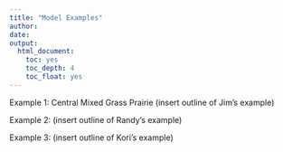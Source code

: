 ```yaml
---
title: "Model Examples"
author: 
date: 
output:
  html_document:
    toc: yes
    toc_depth: 4
    toc_float: yes
---
```



Example 1: Central Mixed Grass Prairie
(insert outline of Jim's example)

Example 2: 
(insert outline of Randy's example)

Example 3: 
(insert outline of Kori's example)